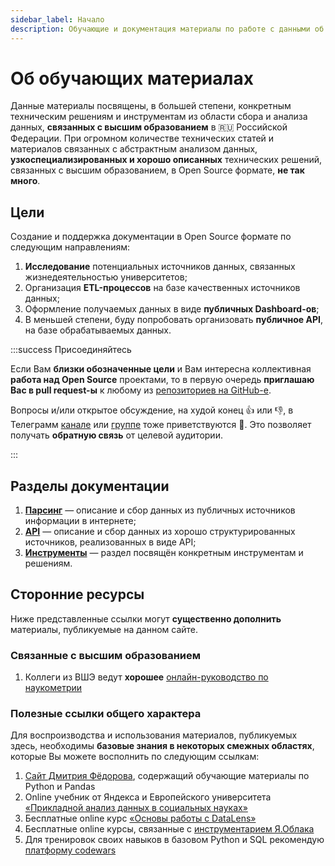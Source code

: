 ```yaml
---
sidebar_label: Начало
description: Обучающие и документация материалы по работе с данными об универсиетах
---
```


# Об обучающих материалах

Данные материалы посвящены, в большей степени, конкретным техническим решениям и инструментам из области сбора и анализа данных, **связанных с высшим образованием** в 🇷🇺 Российской Федерации. При огромном количестве технических статей и материалов связанных с абстрактным анализом данных, **узкоспециализированных и хорошо описанных** технических решений, связанных с высшим образованием, в Open Source формате, **не так много**.

## Цели

Создание и поддержка документации в Open Source формате по следующим направлениям:

1. **Исследование** потенциальных источников данных, связанных жизнедеятельностью университетов;
1. Организация **ETL-процессов** на базе качественных источников данных;
1. Оформление получаемых данных в виде **публичных Dashboard-ов**;
1. В меньшей степени, буду попробовать организовать **публичное API**, на базе обрабатываемых данных.

:::success Присоединяйтесь

Если Вам **близки обозначенные цели** и Вам интересна коллективная **работа над Open Source** проектами, то в первую очередь **приглашаю Вас в pull request-ы** к любому из [репозиториев на GitHub-е](https://github.com/orgs/psalru/repositories).

Вопросы и/или открытое обсуждение, на худой конец 👍 или 👎, в Телеграмм [канале](https://t.me/psalchannel) или [группе](https://t.me/psalgroup) тоже приветствуются 👏. Это позволяет получать **обратную связь** от целевой аудитории.

:::

## Разделы документации

1. **[Парсинг](/docs/category/парсинг)** — описание и сбор данных из публичных источников информации в интернете;
1. **[API](/docs/category/api)** — описание и сбор данных из хорошо структурированных источников, реализованных в виде API;
1. **[Инструменты](/docs/category/инструменты)** — раздел посвящён конкретным инструментам и решениям.

## Сторонние ресурсы

Ниже представленные ссылки могут **существенно дополнить** материалы, публикуемые на данном сайте.

### Связанные с высшим образованием

1. Коллеги из ВШЭ ведут **хорошее** [онлайн-руководство по наукометрии](https://sciguide.hse.ru/)

### Полезные ссылки общего характера

Для воспроизводства и использования материалов, публикуемых здесь, необходимы **базовые знания в некоторых смежных областях**, которые Вы можете восполнить по следующим ссылкам:

1. [Сайт Дмитрия Фёдорова](https://dfedorov.spb.ru/), содержащий обучающие материалы по Python и Pandas
1. Online учебник от Яндекса и Европейского университета [«Прикладной анализ данных в социальных науках»](https://academy.yandex.ru/handbook/data-analysis)
1. Бесплатные online курс [«Основы работы с DataLens»](https://cloud.yandex.ru/training/datalens)
1. Бесплатные online курсы, связанные с [инcтрументарием Я.Облака](https://cloud.yandex.ru/training)
1. Для тренировок своих навыков в базовом Python и SQL рекомендую [платформу codewars](https://www.codewars.com/)
